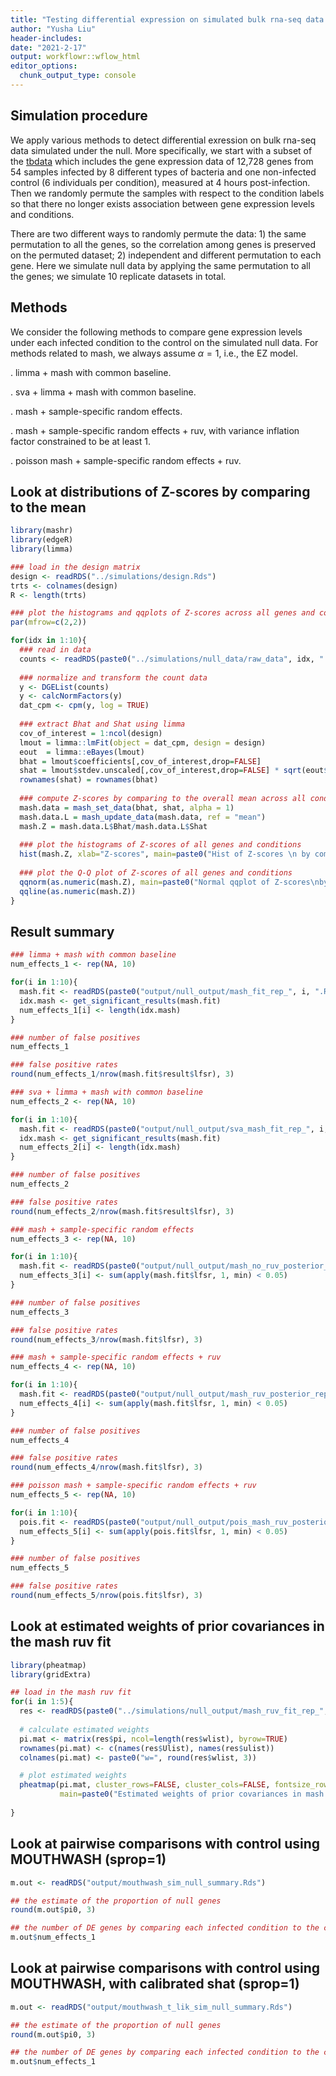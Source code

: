 ```yaml
---
title: "Testing differential expression on simulated bulk rna-seq data under the null (same permutation)"
author: "Yusha Liu"
header-includes:
date: "2021-2-17"
output: workflowr::wflow_html
editor_options:
  chunk_output_type: console
---
```


## Simulation procedure
We apply various methods to detect differential exression on bulk rna-seq data simulated under the null. More specifically, we start with a subset of the [tbdata](https://pubmed.ncbi.nlm.nih.gov/26586179/) which includes the gene expression data of 12,728 genes from 54 samples infected by 8 different types of bacteria and one non-infected control (6 individuals per condition), measured at 4 hours post-infection. Then we randomly permute the samples with respect to the condition labels so that there no longer exists association between gene expression levels and conditions. 

There are two different ways to randomly permute the data: 1) the same permutation to all the genes, so the correlation among genes is preserved on the permuted dataset; 2) independent and different permutation to each gene. Here we simulate null data by applying the same permutation to all the genes; we simulate 10 replicate datasets in total.


## Methods
We consider the following methods to compare gene expression levels under each infected condition to the control on the simulated null data. For methods related to mash, we always assume $\alpha = 1$, i.e., the EZ model. 

\noindent 1. limma + mash with common baseline.

\noindent 2. sva + limma + mash with common baseline.

\noindent 3. mash + sample-specific random effects.

\noindent 4. mash + sample-specific random effects + ruv, with variance inflation factor constrained to be at least 1. 

\noindent 5. poisson mash + sample-specific random effects + ruv.


## Look at distributions of Z-scores by comparing to the mean
```r
library(mashr)
library(edgeR)
library(limma)

### load in the design matrix
design <- readRDS("../simulations/design.Rds")
trts <- colnames(design)
R <- length(trts)

### plot the histograms and qqplots of Z-scores across all genes and conditions
par(mfrow=c(2,2))

for(idx in 1:10){
  ### read in data
  counts <- readRDS(paste0("../simulations/null_data/raw_data", idx, ".Rds"))
  
  ### normalize and transform the count data
  y <- DGEList(counts)
  y <- calcNormFactors(y)
  dat_cpm <- cpm(y, log = TRUE)
  
  ### extract Bhat and Shat using limma  
  cov_of_interest = 1:ncol(design)
  lmout = limma::lmFit(object = dat_cpm, design = design)
  eout  = limma::eBayes(lmout)
  bhat = lmout$coefficients[,cov_of_interest,drop=FALSE]
  shat = lmout$stdev.unscaled[,cov_of_interest,drop=FALSE] * sqrt(eout$s2.post)
  rownames(shat) = rownames(bhat)
  
  ### compute Z-scores by comparing to the overall mean across all conditions
  mash.data = mash_set_data(bhat, shat, alpha = 1)
  mash.data.L = mash_update_data(mash.data, ref = "mean")
  mash.Z = mash.data.L$Bhat/mash.data.L$Shat
  
  ### plot the histograms of Z-scores of all genes and conditions
  hist(mash.Z, xlab="Z-scores", main=paste0("Hist of Z-scores \n by comparing to the mean \n across genes and conds for rep=", idx))
  
  ### plot the Q-Q plot of Z-scores of all genes and conditions
  qqnorm(as.numeric(mash.Z), main=paste0("Normal qqplot of Z-scores\nby comparing to the mean \n across genes and conds for rep=", idx))
  qqline(as.numeric(mash.Z))
}

```


## Result summary
```r
### limma + mash with common baseline
num_effects_1 <- rep(NA, 10)

for(i in 1:10){
  mash.fit <- readRDS(paste0("output/null_output/mash_fit_rep_", i, ".Rds"))
  idx.mash <- get_significant_results(mash.fit)
  num_effects_1[i] <- length(idx.mash)
}

### number of false positives
num_effects_1

### false positive rates
round(num_effects_1/nrow(mash.fit$result$lfsr), 3)

```


```r
### sva + limma + mash with common baseline 
num_effects_2 <- rep(NA, 10)

for(i in 1:10){
  mash.fit <- readRDS(paste0("output/null_output/sva_mash_fit_rep_", i, ".Rds"))
  idx.mash <- get_significant_results(mash.fit)
  num_effects_2[i] <- length(idx.mash)
}

### number of false positives
num_effects_2

### false positive rates
round(num_effects_2/nrow(mash.fit$result$lfsr), 3)

```


```r
### mash + sample-specific random effects
num_effects_3 <- rep(NA, 10)

for(i in 1:10){
  mash.fit <- readRDS(paste0("output/null_output/mash_no_ruv_posterior_rep_", i, ".Rds"))
  num_effects_3[i] <- sum(apply(mash.fit$lfsr, 1, min) < 0.05)
}

### number of false positives
num_effects_3

### false positive rates
round(num_effects_3/nrow(mash.fit$lfsr), 3)

```


```r
### mash + sample-specific random effects + ruv
num_effects_4 <- rep(NA, 10)

for(i in 1:10){
  mash.fit <- readRDS(paste0("output/null_output/mash_ruv_posterior_rep_", i, ".Rds"))
  num_effects_4[i] <- sum(apply(mash.fit$lfsr, 1, min) < 0.05)
}

### number of false positives
num_effects_4

### false positive rates
round(num_effects_4/nrow(mash.fit$lfsr), 3)

```


```r
### poisson mash + sample-specific random effects + ruv
num_effects_5 <- rep(NA, 10)

for(i in 1:10){
  pois.fit <- readRDS(paste0("output/null_output/pois_mash_ruv_posterior_rep_", i, ".Rds"))
  num_effects_5[i] <- sum(apply(pois.fit$lfsr, 1, min) < 0.05)
}

### number of false positives
num_effects_5

### false positive rates
round(num_effects_5/nrow(pois.fit$lfsr), 3)

```


## Look at estimated weights of prior covariances in the mash ruv fit
```r
library(pheatmap)
library(gridExtra)

## load in the mash ruv fit 
for(i in 1:5){
  res <- readRDS(paste0("../simulations/null_output/mash_ruv_fit_rep_", i, ".Rds"))
  
  # calculate estimated weights
  pi.mat <- matrix(res$pi, ncol=length(res$wlist), byrow=TRUE)
  rownames(pi.mat) <- c(names(res$Ulist), names(res$ulist))
  colnames(pi.mat) <- paste0("w=", round(res$wlist, 3))

  # plot estimated weights
  pheatmap(pi.mat, cluster_rows=FALSE, cluster_cols=FALSE, fontsize_row=10, fontsize_col=10, 
           main=paste0("Estimated weights of prior covariances in mash ruv fit \n for null data rep=", i))
  
}

```


## Look at pairwise comparisons with control using MOUTHWASH (sprop=1)
```r
m.out <- readRDS("output/mouthwash_sim_null_summary.Rds")

## the estimate of the proportion of null genes
round(m.out$pi0, 3)

## the number of DE genes by comparing each infected condition to the control (lfsr < 0.05)
m.out$num_effects_1

```


## Look at pairwise comparisons with control using MOUTHWASH, with calibrated shat (sprop=1)
```r
m.out <- readRDS("output/mouthwash_t_lik_sim_null_summary.Rds")

## the estimate of the proportion of null genes
round(m.out$pi0, 3)

## the number of DE genes by comparing each infected condition to the control (lfsr < 0.05)
m.out$num_effects_1

```